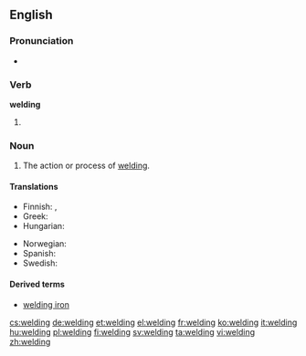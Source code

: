 ==English==
{{wikipedia}}

===Pronunciation===
* {{rhymes|ɛldɪŋ}}

===Verb===
'''welding'''

# {{present participle of|weld}}

===Noun===
{{en-noun}}

# The action or process of [[weld#Verb|welding]].

====Translations====
{{trans-top|action or process of welding}}
* Finnish: {{t-|fi|hitsaaminen}}, {{t-|fi|hitsaus}}
* Greek: {{t+|el|συγκόλληση|f|tr=sygkóllisi}}
* Hungarian: {{t+|hu|hegesztés}}
{{trans-mid}}
* Norwegian: {{t-|no|sveising|m}}
* Spanish: {{t+|es|soldadura}}
* Swedish: {{t-|sv|svetsning|c}}
{{trans-bottom}}

====Derived terms====
* [[welding iron]]

[[cs:welding]]
[[de:welding]]
[[et:welding]]
[[el:welding]]
[[fr:welding]]
[[ko:welding]]
[[it:welding]]
[[hu:welding]]
[[pl:welding]]
[[fi:welding]]
[[sv:welding]]
[[ta:welding]]
[[vi:welding]]
[[zh:welding]]